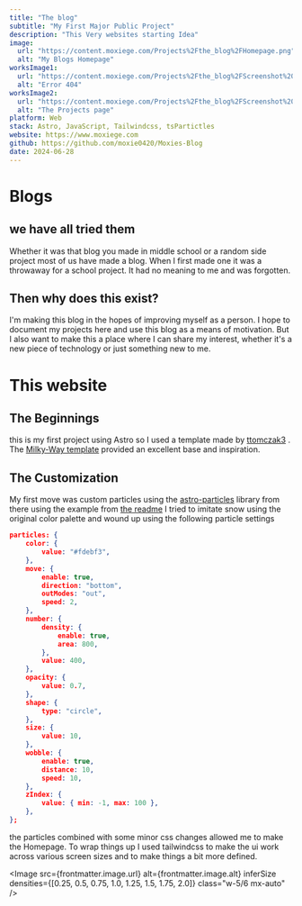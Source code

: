 ```yaml
---
title: "The blog"
subtitle: "My First Major Public Project"
description: "This Very websites starting Idea"
image:
  url: "https://content.moxiege.com/Projects%2Fthe_blog%2FHomepage.png"
  alt: "My Blogs Homepage"
worksImage1:
  url: "https://content.moxiege.com/Projects%2Fthe_blog%2FScreenshot%202024-06-28%20at%2021-43-29%20.png"
  alt: "Error 404"
worksImage2:
  url: "https://content.moxiege.com/Projects%2Fthe_blog%2FScreenshot%202024-06-28%20at%2021-46-01%20Works.png"
  alt: "The Projects page"
platform: Web
stack: Astro, JavaScript, Tailwindcss, tsPartictles
website: https://www.moxiege.com
github: https://github.com/moxie0420/Moxies-Blog
date: 2024-06-28
---
```



# Blogs

## we have all tried them

Whether it was that blog you made in middle school or a random side project most of us have made a blog.
When I first made one it was a throwaway for a school project. It had no meaning to me and was forgotten.

## Then why does this exist?

I'm making this blog in the hopes of improving myself as a person.
I hope to document my projects here and use this blog as a means of motivation.
But I also want to make this a place where I can share my interest, whether it's a new piece of technology
or just something new to me.

# This website

## The Beginnings

this is my first project using Astro so I used a template made by [ttomczak3](https://github.com/ttomczak3)
. The [Milky-Way template](https://github.com/ttomczak3/Milky-Way) provided an excellent base and inspiration.

## The Customization

My first move was custom particles using the [astro-particles](https://github.com/tsparticles/astro) library
from there using the example from [the readme](https://github.com/tsparticles/astro#how-to-use)
I tried to imitate snow using the original color palette and wound up using the following particle settings

```json
particles: {
    color: {
        value: "#fdebf3",
    },
    move: {
        enable: true,
        direction: "bottom",
        outModes: "out",
        speed: 2,
    },
    number: {
        density: {
            enable: true,
            area: 800,
        },
        value: 400,
    },
    opacity: {
        value: 0.7,
    },
    shape: {
        type: "circle",
    },
    size: {
        value: 10,
    },
    wobble: {
        enable: true,
        distance: 10,
        speed: 10,
    },
    zIndex: {
        value: { min: -1, max: 100 },
    },
};
```

the particles combined with some minor css changes allowed me to make the Homepage.
To wrap things up I used tailwindcss to make the ui work across various screen sizes
and to make things a bit more defined.

<Image
  src={frontmatter.image.url}
  alt={frontmatter.image.alt}
  inferSize
  densities={[0.25, 0.5, 0.75, 1.0, 1.25, 1.5, 1.75, 2.0]}
  class="w-5/6 mx-auto"
/>
